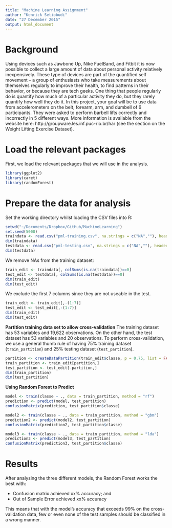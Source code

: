 ```yaml
---
title: "Machine Learning Assignment"
author: "Kenrick Setiobudi"
date: "27 December 2015"
output: html_document
---
```


# Background
Using devices such as Jawbone Up, Nike FuelBand, and Fitbit it is now possible to collect a large amount of data about personal activity relatively inexpensively. These type of devices are part of the quantified self movement – a group of enthusiasts who take measurements about themselves regularly to improve their health, to find patterns in their behavior, or because they are tech geeks. One thing that people regularly do is quantify how much of a particular activity they do, but they rarely quantify how well they do it. In this project, your goal will be to use data from accelerometers on the belt, forearm, arm, and dumbell of 6 participants. They were asked to perform barbell lifts correctly and incorrectly in 5 different ways. More information is available from the website here: http://groupware.les.inf.puc-rio.br/har (see the section on the Weight Lifting Exercise Dataset). 

# Load the relevant packages
First, we load the relevant packages that we will use in the analysis.

```r
library(ggplot2) 
library(caret)
library(randomForest)
```

# Prepare the data for analysis
Set the working directory whilst loading the CSV files into R:
```r
setwd("~/Documents/Dropbox/GitHub/MachineLearning")
set.seed(5000)
traindata <- read.csv("pml-training.csv", na.strings = c("NA",""), header = T)
dim(traindata)
testdata <- read.csv("pml-testing.csv", na.strings = c("NA",""), header = T)
dim(testdata)
```

We remove NAs from the training dataset:
```r
train_edit <- traindata[, colSums(is.na(traindata))==0]
test_edit <- testdata[, colSums(is.na(testdata))==0]
dim(train_edit)
dim(test_edit)
```

We exclude the first 7 columns since they are not useable in the test.
```r
train_edit <- train_edit[,-(1:7)]
test_edit <- test_edit[,-(1:7)]
dim(train_edit)
dim(test_edit)
```

__Partition training data set to allow cross-validation__
The training dataset has 53 variables and 19,622 observations.
On the other hand, the test dataset has 53 variables and 20 observations.
To perform cross-validation, we use a general thumb rule of having 75% training  dataset (`train_partition`) and 25% testing dataset (`test_partition`).

```r
partition <- createDataPartition(train_edit$classe, p = 0.75, list = FALSE)
train_partition <- train_edit[partition,]
test_partition <- test_edit[-partition,]
dim(train_partition)
dim(test_partition)

```

__Using Random Forest to Predict__
```r
model <- train(classe ~ ., data = train_partition, method = "rf")
prediction <- predict(model, test_partition)
confusionMatrix(prediction, test_partition$classe)
```

```r
model2 <- train(classe ~ ., data = train_partition, method = "gbm")
prediction2 <- predict(model2, test_partition)
confusionMatrix(prediction2, test_partition$classe)
```

```r
model3 <- train(classe ~ ., data = train_partition, method = "lda")
prediction3 <- predict(model3, test_partition)
confusionMatrix(prediction3, test_partition$classe)
```

# Results
After analysing the three different models, the Random Forest works the best with:

* Confusion matrix achieved xx% accuracy; and
* Out of Sample Error achieved xx% accuracy

This means that with the model's accuracy that exceeds 99% on the cross-validation data, few or even none of the test samples should be classified in a wrong manner.